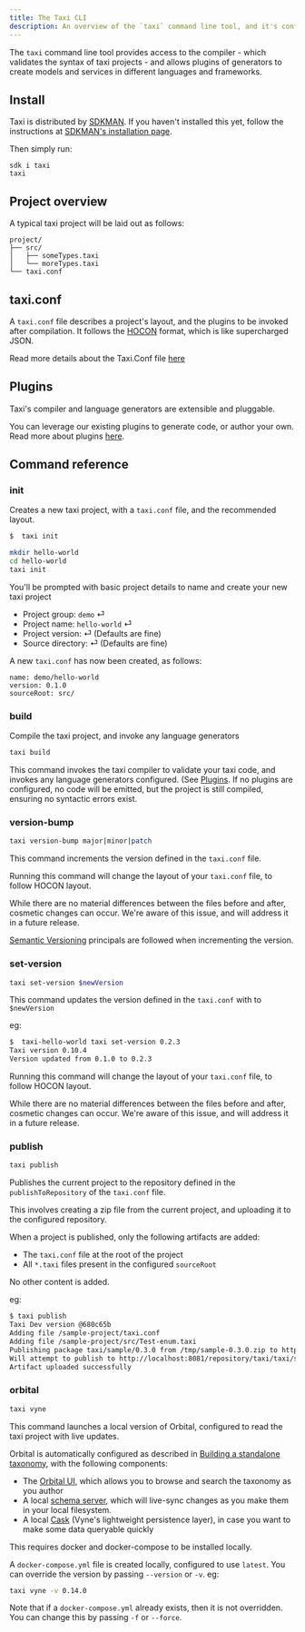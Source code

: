 ```yaml
---
title: The Taxi CLI
description: An overview of the `taxi` command line tool, and it's config
---
```




The `taxi` command line tool provides access to the compiler - which validates the syntax of taxi projects  - and allows plugins of generators to create models and services in different languages and frameworks.

## Install

Taxi is distributed by [SDKMAN](https://sdkman.io/).  If you haven't installed this yet, follow the instructions at [SDKMAN's installation page](https://sdkman.io/install).

Then simply run:

```
sdk i taxi
taxi
```

## Project overview

A typical taxi project will be laid out as follows:

```text
project/
├── src/
│   ├── someTypes.taxi
│   └── moreTypes.taxi
└── taxi.conf
```

## taxi.conf

A `taxi.conf` file describes a project's layout, and the plugins to be invoked after compilation.  It follows the [HOCON](https://github.com/lightbend/config/blob/master/HOCON.md#hocon-human-optimized-config-object-notation) format, which is like supercharged JSON.

Read more details about the Taxi.Conf file [here](/language-reference/taxi-projects/#the-taxiconf-file)


## Plugins

Taxi's compiler and language generators are extensible and pluggable.

You can leverage our existing plugins to generate code, or author your own.  Read more about plugins [here](/taxi-cli/plugins-intro/).

## Command reference

### init

Creates a new taxi project, with a `taxi.conf` file, and the recommended layout.

```bash
$  taxi init
```

```bash
mkdir hello-world
cd hello-world
taxi init
```

You'll be prompted with basic project details to name and create your new taxi project

* Project group: `demo` ⏎
* Project name: `hello-world` ⏎
* Project version: ⏎  (Defaults are fine)
* Source directory:  ⏎ (Defaults are fine)

A new `taxi.conf` has now been created, as follows:

```text
name: demo/hello-world
version: 0.1.0
sourceRoot: src/
```

### build

Compile the taxi project, and invoke any language generators

```bash
taxi build
```

This command invokes the taxi compiler to validate your taxi code, and invokes any language generators configured.  (See [Plugins](/plugins/README).
If no plugins are configured, no code will be emitted, but the project is still compiled, ensuring no syntactic errors exist.

### version-bump

```bash
taxi version-bump major|minor|patch
```

This command increments the version defined in the `taxi.conf` file.

<Hint>

   Running this command will change the layout of your `taxi.conf` file, to follow HOCON layout.

   While there are no material differences between the files before and after, cosmetic changes can occur.  We're aware of this issue, and will address it in a future release.
</Hint>

[Semantic Versioning](https://semver.org/) principals are followed when incrementing the version.

### set-version

```bash
taxi set-version $newVersion
```

This command updates the version defined in the `taxi.conf` with to `$newVersion`

eg:

```bash
$  taxi-hello-world taxi set-version 0.2.3
Taxi version 0.10.4
Version updated from 0.1.0 to 0.2.3
```

<Hint>

   Running this command will change the layout of your `taxi.conf` file, to follow HOCON layout.

   While there are no material differences between the files before and after, cosmetic changes can occur.
   We're aware of this issue, and will address it in a future release.
</Hint>


### publish

```bash
taxi publish
```

Publishes the current project to the repository defined in the `publishToRepository` of the `taxi.conf` file.

This involves creating a zip file from the current project, and uploading it to the configured repository.

When a project is published, only the following artifacts are added:

 * The `taxi.conf` file at the root of the project
 * All `*.taxi` files present in the configured `sourceRoot`

No other content is added.

eg:

```bash
$ taxi publish
Taxi Dev version @680c65b
Adding file /sample-project/taxi.conf
Adding file /sample-project/src/Test-enum.taxi
Publishing package taxi/sample/0.3.0 from /tmp/sample-0.3.0.zip to http://localhost:8081/
Will attempt to publish to http://localhost:8081/repository/taxi/taxi/sample/0.3.0/sample-0.3.0.zip using basic auth credentials supplied
Artifact uploaded successfully
```

### orbital

```bash
taxi vyne
```

This command launches a local version of Orbital, configured to read the taxi project with live updates.

Orbital is automatically configured as described in [Building a standalone taxonomy](https://docs.vyne.co/developers-guide/setting-up-vyne-locally#building-a-standalone-taxonomy), with the following components:

 * The [Orbital UI](https://orbitalhq.com), which allows you to browse and search the taxonomy as you author
 * A local [schema server](https://docs.vyne.co/developers-guide/setting-up-vyne-locally#building-a-standalone-taxonomy), which will live-sync changes as you make them in your local filesystem.
 * A local [Cask](https://docs.vyne.co/casks/cask-server-1) (Vyne's lightweight persistence layer), in case you want to make some data queryable quickly

<Hint>

   This requires docker and docker-compose to be installed locally.

</Hint>

A `docker-compose.yml` file is created locally, configured to use `latest`.  You can override the version by passing
`--version` or `-v`. eg:

```bash
taxi vyne -v 0.14.0
```

Note that if a `docker-compose.yml` already exists, then it is not overridden.  You can change this by passing `-f` or `--force`.


